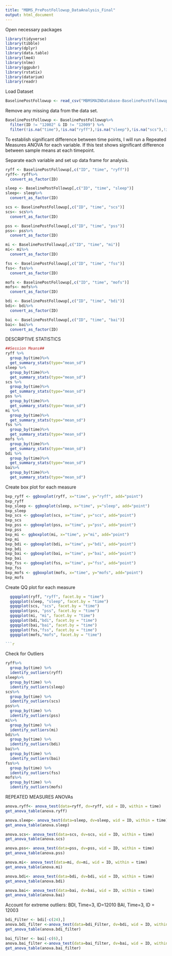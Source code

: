 ```yaml
---
title: "MBMS_PrePostFollowup_DataAnalysis_Final"
output: html_document
---
```

Open necessary packages
```r
library(tidyverse)
library(tibble)
library(dplyr)
library(data.table)
library(lme4)
library(nlme)
library(ggpubr)
library(rstatix)
library(datarium)
library(readr)
```

Load Dataset
```r
BaselinePostFollowup <- read_csv("MBMSMAINDatabase-BaselinePostFollowup_DATA_LABELS_2021-07-22_1124.csv")
```
Remove any missing data from the data set. 
```r
BaselinePostFollowup <- BaselinePostFollowup%>%
  filter(ID != "12002" & ID != "12009") %>%
  filter(!is.na("time"),!is.na("ryff"),!is.na("sleep"),!is.na("scs"),!is.na("pss"),!is.na("mi"),!is.na("fss"),!is.na("mofs"),!is.na("bdi"),!is.na("bai"))
```

To establish significant difference between time points, I will run a Repeated Measures ANOVA for each variable. If this test shows significant difference between sample means at each timepoint.

Separate each variable and set up data frame for analysis. 
```r
ryff <- BaselinePostFollowup[,c("ID", "time", "ryff")]
ryff<- ryff%>%
  convert_as_factor(ID)
```

```r
sleep <- BaselinePostFollowup[,c("ID", "time", "sleep")]
sleep<- sleep%>%
  convert_as_factor(ID)
```

```r
scs <- BaselinePostFollowup[,c("ID", "time", "scs")]
scs<- scs%>%
  convert_as_factor(ID)
```

```r
pss <- BaselinePostFollowup[,c("ID", "time", "pss")]
pss<- pss%>%
  convert_as_factor(ID)
```

```r
mi <- BaselinePostFollowup[,c("ID", "time", "mi")]
mi<- mi%>%
  convert_as_factor(ID)
```

```r
fss <- BaselinePostFollowup[,c("ID", "time", "fss")]
fss<- fss%>%
  convert_as_factor(ID)
```

```r
mofs <- BaselinePostFollowup[,c("ID", "time", "mofs")]
mofs<- mofs%>%
  convert_as_factor(ID)
```

```r
bdi <- BaselinePostFollowup[,c("ID", "time", "bdi")]
bdi<- bdi%>%
  convert_as_factor(ID)
```

```r
bai <- BaselinePostFollowup[,c("ID", "time", "bai")]
bai<- bai%>%
  convert_as_factor(ID)
```

DESCRIPTIVE STATISTICS 
```r
##Session Means##
ryff %>%
  group_by(time)%>%
  get_summary_stats(type="mean_sd")
sleep %>%
  group_by(time)%>%
  get_summary_stats(type="mean_sd")
scs %>%
  group_by(time)%>%
  get_summary_stats(type="mean_sd")
pss %>%
  group_by(time)%>%
  get_summary_stats(type="mean_sd")
mi %>%
  group_by(time)%>%
  get_summary_stats(type="mean_sd")
fss %>%
  group_by(time)%>%
  get_summary_stats(type="mean_sd")
mofs %>%
  group_by(time)%>%
  get_summary_stats(type="mean_sd")
bdi %>%
  group_by(time)%>%
  get_summary_stats(type="mean_sd")
bai%>%
  group_by(time)%>%
  get_summary_stats(type="mean_sd")

```

Create box plot for each measure
```r
bxp_ryff <- ggboxplot(ryff, x="time", y="ryff", add="point") 
bxp_ryff
bxp_sleep <- ggboxplot(sleep, x="time", y="sleep", add="point") 
bxp_sleep
bxp_scs <- ggboxplot(scs, x="time", y="scs", add="point") 
bxp_scs
bxp_pss <- ggboxplot(pss, x="time", y="pss", add="point") 
bxp_pss
bxp_mi <- ggboxplot(mi, x="time", y="mi", add="point") 
bxp_mi
bxp_bdi <- ggboxplot(bdi, x="time", y="bdi", add="point") 
bxp_bdi
bxp_bai <- ggboxplot(bai, x="time", y="bai", add="point") 
bxp_bai
bxp_fss <- ggboxplot(fss, x="time", y="fss", add="point") 
bxp_fss
bxp_mofs <- ggboxplot(mofs, x="time", y="mofs", add="point") 
bxp_mofs
```

Create QQ plot for each measure
```r
  ggqqplot(ryff, "ryff", facet.by = "time")
  ggqqplot(sleep, "sleep", facet.by = "time")
  ggqqplot(scs, "scs", facet.by = "time")
  ggqqplot(pss, "pss", facet.by = "time")
  ggqqplot(mi, "mi", facet.by = "time")
  ggqqplot(bdi,"bdi", facet.by = "time")
  ggqqplot(bai,"bai", facet.by = "time")
  ggqqplot(fss,"fss", facet.by = "time")
  ggqqplot(mofs,"mofs", facet.by = "time")

```r
```
Check for Outliers 
```r
ryff%>%
  group_by(time) %>%
  identify_outliers(ryff)
sleep%>%
  group_by(time) %>%
  identify_outliers(sleep) 
scs%>%
  group_by(time) %>%
  identify_outliers(scs) 
pss%>%
  group_by(time) %>%
  identify_outliers(pss) 
mi%>%
  group_by(time) %>%
  identify_outliers(mi)
bdi%>%
  group_by(time) %>%  
  identify_outliers(bdi)
bai%>%
  group_by(time) %>%
  identify_outliers(bai)
fss%>%
  group_by(time) %>%
  identify_outliers(fss)
mofs%>%
  group_by(time) %>%
  identify_outliers(mofs)
```

REPEATED MEASURES ANOVAs
```r
anova.ryff<- anova_test(data=ryff, dv=ryff, wid = ID, within = time)
get_anova_table(anova.ryff)
```
```r
anova.sleep<- anova_test(data=sleep, dv=sleep, wid = ID, within = time)
get_anova_table(anova.sleep)
```
```r
anova.scs<- anova_test(data=scs, dv=scs, wid = ID, within = time)
get_anova_table(anova.scs)
```
```r
anova.pss<- anova_test(data=pss, dv=pss, wid = ID, within = time)
get_anova_table(anova.pss)
```
```r
anova.mi<- anova_test(data=mi, dv=mi, wid = ID, within = time)
get_anova_table(anova.mi)
```
```r
anova.bdi<- anova_test(data=bdi, dv=bdi, wid = ID, within = time)
get_anova_table(anova.bdi)
```

```r
anova.bai<- anova_test(data=bai, dv=bai, wid = ID, within = time)
get_anova_table(anova.bai)
```
Account for extreme outliers:
BDI, Time=3, ID=12010
BAI, Time=3, ID = 12003
```r
bdi_Filter <- bdi[-c(24),]
anova.bdi_filter <-anova_test(data=bdi_Filter, dv=bdi, wid = ID, within = time)
get_anova_table(anova.bdi_filter)
```

```r
bai_filter <- bai[-c(6),]
anova.bai_filter <-anova_test(data=bai_filter, dv=bai, wid = ID, within = time)
get_anova_table(anova.bai_filter)
```


